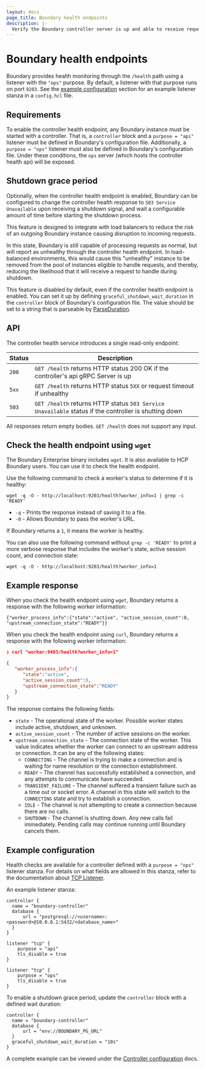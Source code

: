 ```yaml
---
layout: docs
page_title: Boundary health endpoints
description: |-
  Verify the Boundary controller server is up and able to receive requests
---
```


# Boundary health endpoints

Boundary provides health monitoring through the `/health` path using a listener
with the `"ops"` purpose. By default, a listener with that purpose runs on port
`9203`. See the [example configuration](#example-configuration) section for an
example listener stanza in a `config.hcl` file.

## Requirements

To enable the controller health endpoint, any Boundary instance must be
started with a controller. That is, a `controller` block and a `purpose = "api"`
listener must be defined in Boundary's configuration file. Additionally, a
`purpose = "ops"` listener must also be defined in Boundary's configuration
file. Under these conditions, the `ops` server (which hosts the controller health
api) will be exposed.

## Shutdown grace period

Optionally, when the controller health endpoint is enabled, Boundary can be
configured to change the controller health response to `503 Service Unavailable`
upon receiving a shutdown signal, and wait a configurable amount of time before
starting the shutdown process.

This feature is designed to integrate with load balancers to reduce the risk of
an outgoing Boundary instance causing disruption to incoming requests.

In this state, Boundary is still capable of processing requests as normal, but
will report as unhealthy through the controller health endpoint. In
load-balanced environments, this would cause this "unhealthy" instance to be
removed from the pool of instances eligible to handle requests, and thereby, reducing the
likelihood that it will receive a request to handle during shutdown.

This feature is disabled by default, even if the controller health endpoint is
enabled. You can set it up by defining `graceful_shutdown_wait_duration` in the
`controller` block of Boundary's configuration file. The value should be set to
a string that is parseable by
[ParseDuration](https://pkg.go.dev/time#ParseDuration).

## API

The controller health service introduces a single read-only endpoint:

| Status        | Description                                                    |
|--------------|----------------------------------------------------------------|
| `200`        | `GET /health` returns HTTP status 200 OK if the controller's api gRPC Server is up |
| `5xx`        | `GET /health` returns HTTP status `5XX` or request timeout if unhealthy |
| `503`        | `GET /health` returns HTTP status `503 Service Unavailable` status if the controller is shutting down |

All responses return empty bodies. `GET /health` does not support any input.

## Check the health endpoint using `wget`

The Boundary Enterprise binary includes `wget`.
It is also available to HCP Boundary users.
You can use it to check the health endpoint.

Use the following command to check a worker's status to determine if it is healthy:

```shell-session
wget -q -O - http://localhost:9203/health?worker_info=1 | grep -c 'READY'
```

- `-q` - Prints the response instead of saving it to a file.
- `-0` - Allows Boundary to pass the worker's URL.

If Boundary returns a `1`, it means the worker is healthy.

You can also use the following command without `grep -c 'READY'` to print a more verbose response that includes the worker's state, active session count, and connection state:

```shell-session
wget -q -O - http://localhost:9203/health?worker_info=1
```

## Example response

When you check the health endpoint using `wget`, Boundary returns a response with the following worker information:

```shell-session
{"worker_process_info":{"state":"active", "active_session_count":0, "upstream_connection_state":"READY"}}
```

When you check the health endpoint using `curl`, Boundary returns a response with the following worker information:

```json
❯ curl "worker:9403/health?worker_info=1"

{
   "worker_process_info":{
      "state":"active",
      "active_session_count":0,
      "upstream_connection_state":"READY"
   }
}
```
The response contains the following fields:

- `state` - The operational state of the worker.
Possible worker states include active, shutdown, and unknown.
- `active_session_count` - The number of active sessions on the worker.
- `upstream_connection_state` - The connection state of the worker.
This value indicates whether the worker can connect to an upstream address or connection.
It can be any of the following states:
   - `CONNECTING` - The channel is trying to make a connection and is waiting for name resolution or the connection establishment.
   - `READY` - The channel has successfully established a connection, and any attempts to communicate have succeeded.
   - `TRANSIENT_FAILURE` - The channel suffered a transient failure such as a time out or socket error.
   A channel in this state will switch to the `CONNECTING` state and try to establish a connection.
   - `IDLE` - The channel is not attempting to create a connection because there are no calls.
   - `SHUTDOWN` - The channel is shutting down.
   Any new calls fail immediately.
   Pending calls may continue running until Boundary cancels them.

## Example configuration

Health checks are available for a controller defined with a `purpose = "ops"`
listener stanza. For details on what fields are allowed in this stanza, refer to
the documentation about [TCP Listener](/boundary/docs/configuration/listener/tcp).

An example listener stanza:

```hcl
controller {
  name = "boundary-controller"
  database {
      url = "postgresql://<username>:<password>@10.0.0.1:5432/<database_name>"
  }
}

listener "tcp" {
	purpose = "api"
	tls_disable = true
}

listener "tcp" {
	purpose = "ops"
	tls_disable = true
}
```

To enable a shutdown grace period, update the `controller` block with a defined
wait duration:

```hcl
controller {
  name = "boundary-controller"
  database {
      url = "env://BOUNDARY_PG_URL"
  }
  graceful_shutdown_wait_duration = "10s"
}
```

A complete example can be viewed under the [Controller
configuration](/boundary/docs/configuration/controller#complete-configuration-example)
docs.